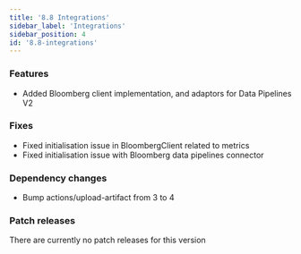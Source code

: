 ```yaml
---
title: '8.8 Integrations'
sidebar_label: 'Integrations'
sidebar_position: 4
id: '8.8-integrations'
---
```


### Features

* Added Bloomberg client implementation, and adaptors for Data Pipelines V2 

### Fixes

* Fixed initialisation issue in BloombergClient related to metrics 
* Fixed initialisation issue with Bloomberg data pipelines connector 

### Dependency changes

* Bump actions/upload-artifact from 3 to 4

### Patch releases

There are currently no patch releases for this version

